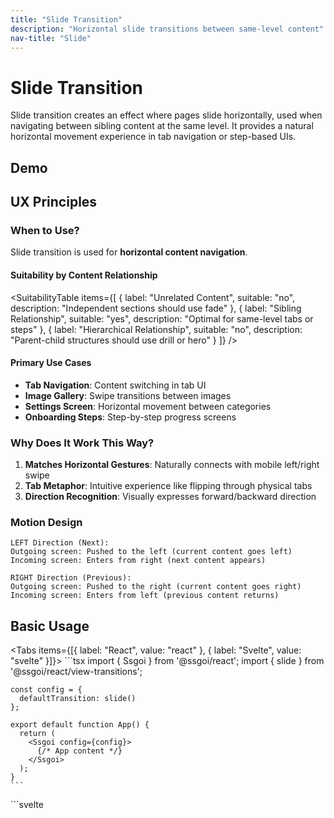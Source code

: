 ```yaml
---
title: "Slide Transition"
description: "Horizontal slide transitions between same-level content"
nav-title: "Slide"
---
```


# Slide Transition

Slide transition creates an effect where pages slide horizontally, used when navigating between sibling content at the same level. It provides a natural horizontal movement experience in tab navigation or step-based UIs.

## Demo

<ViewTransitionDemo type="slide" />

## UX Principles

### When to Use?

Slide transition is used for **horizontal content navigation**.

#### Suitability by Content Relationship

<SuitabilityTable
  items={[
    {
      label: "Unrelated Content",
      suitable: "no",
      description: "Independent sections should use fade"
    },
    {
      label: "Sibling Relationship",
      suitable: "yes",
      description: "Optimal for same-level tabs or steps"
    },
    {
      label: "Hierarchical Relationship",
      suitable: "no",
      description: "Parent-child structures should use drill or hero"
    }
  ]}
/>

#### Primary Use Cases

- **Tab Navigation**: Content switching in tab UI
- **Image Gallery**: Swipe transitions between images
- **Settings Screen**: Horizontal movement between categories
- **Onboarding Steps**: Step-by-step progress screens

### Why Does It Work This Way?

1. **Matches Horizontal Gestures**: Naturally connects with mobile left/right swipe
2. **Tab Metaphor**: Intuitive experience like flipping through physical tabs
3. **Direction Recognition**: Visually expresses forward/backward direction

### Motion Design

```
LEFT Direction (Next):
Outgoing screen: Pushed to the left (current content goes left)
Incoming screen: Enters from right (next content appears)

RIGHT Direction (Previous):
Outgoing screen: Pushed to the right (current content goes right)
Incoming screen: Enters from left (previous content returns)
```

## Basic Usage

<Tabs items={[{ label: "React", value: "react" }, { label: "Svelte", value: "svelte" }]}>
  <TabPanel value="react">
    ```tsx
    import { Ssgoi } from '@ssgoi/react';
    import { slide } from '@ssgoi/react/view-transitions';

    const config = {
      defaultTransition: slide()
    };

    export default function App() {
      return (
        <Ssgoi config={config}>
          {/* App content */}
        </Ssgoi>
      );
    }
    ```
  </TabPanel>
  <TabPanel value="svelte">
    ```svelte
    <script>
      import { Ssgoi } from '@ssgoi/svelte';
      import { slide } from '@ssgoi/svelte/view-transitions';

      const config = {
        defaultTransition: slide()
      };
    </script>

    <Ssgoi {config}>
      <slot />
    </Ssgoi>
    ```
  </TabPanel>
</Tabs>

## Practical Examples

### 1. Tab Navigation

Content switching in tab UI:

<Tabs items={[{ label: "React", value: "react" }, { label: "Svelte", value: "svelte" }]}>
  <TabPanel value="react">
    ```tsx
    const config = {
      transitions: [
        {
          from: '/tabs/home',
          to: '/tabs/profile',
          transition: slide({ direction: 'left' }),
          symmetric: true  // Automatically right on back navigation
        },
        {
          from: '/tabs/profile',
          to: '/tabs/settings',
          transition: slide({ direction: 'left' }),
          symmetric: true
        }
      ]
    };
    ```
  </TabPanel>
  <TabPanel value="svelte">
    ```svelte
    <script>
      const config = {
        transitions: [
          {
            from: '/tabs/home',
            to: '/tabs/profile',
            transition: slide({ direction: 'left' }),
            symmetric: true  // Automatically right on back navigation
          },
          {
            from: '/tabs/profile',
            to: '/tabs/settings',
            transition: slide({ direction: 'left' }),
            symmetric: true
          }
        ]
      };
    </script>
    ```
  </TabPanel>
</Tabs>

### 2. Image Gallery

Swipe transitions between images:

<Tabs items={[{ label: "React", value: "react" }, { label: "Svelte", value: "svelte" }]}>
  <TabPanel value="react">
    ```tsx
    const config = {
      transitions: [
        {
          from: '/gallery/photo-*',
          to: '/gallery/photo-*',
          transition: slide({ 
            direction: 'left',
            spring: { stiffness: 300, damping: 30 }
          })
        }
      ]
    };
    ```
  </TabPanel>
  <TabPanel value="svelte">
    ```svelte
    <script>
      const config = {
        transitions: [
          {
            from: '/gallery/photo-*',
            to: '/gallery/photo-*',
            transition: slide({ 
              direction: 'left',
              spring: { stiffness: 300, damping: 30 }
            })
          }
        ]
      };
    </script>
    ```
  </TabPanel>
</Tabs>

### 3. Dynamic Direction via Middleware

Automatically determine direction based on tab order:

<Tabs items={[{ label: "React", value: "react" }, { label: "Svelte", value: "svelte" }]}>
  <TabPanel value="react">
    ```tsx
    const createMiddleware = (tabs) => {
      return (from, to) => {
        const fromIndex = tabs.indexOf(from);
        const toIndex = tabs.indexOf(to);
        
        if (fromIndex < toIndex) {
          return { from: "/nav/left", to: "/nav/right" };
        } else {
          return { from: "/nav/right", to: "/nav/left" };
        }
      };
    };

    const config = {
      transitions: [
        {
          from: "/nav/left",
          to: "/nav/right",
          transition: slide({ direction: "left" })
        },
        {
          from: "/nav/right",
          to: "/nav/left",
          transition: slide({ direction: "right" })
        }
      ],
      middleware: createMiddleware(tabOrder)
    };
    ```
  </TabPanel>
  <TabPanel value="svelte">
    ```svelte
    <script>
      const createMiddleware = (tabs) => {
        return (from, to) => {
          const fromIndex = tabs.indexOf(from);
          const toIndex = tabs.indexOf(to);
          
          if (fromIndex < toIndex) {
            return { from: "/nav/left", to: "/nav/right" };
          } else {
            return { from: "/nav/right", to: "/nav/left" };
          }
        };
      };

      const config = {
        transitions: [
          {
            from: "/nav/left",
            to: "/nav/right",
            transition: slide({ direction: "left" })
          },
          {
            from: "/nav/right",
            to: "/nav/left",
            transition: slide({ direction: "right" })
          }
        ],
        middleware: createMiddleware(tabOrder)
      };
    </script>
    ```
  </TabPanel>
</Tabs>

## Performance Optimization

- Uses only `transform: translateX()` for GPU acceleration
- Maintains smooth 60fps without layout recalculation
- Automatically preserves horizontal scroll position

## Accessibility

- Disables transitions when `prefers-reduced-motion` is set
- Full keyboard navigation support
- Properly conveys tab structure to screen readers

## Best Practices

### ✅ DO

- Use for tab navigation or step UIs
- Apply to left/right swiping in image galleries
- Utilize for horizontal movement between setting categories
- Maintain bidirectional consistency with symmetric option
- Connect with natural swipe gestures on mobile

### ❌ DON'T

- Don't use for unrelated section navigation (use fade)
- Don't use for hierarchical structure exploration (use drill or hero)
- Don't mix with vertical scrolling (maintain consistency)
- Don't use with too many tabs (more than 5)